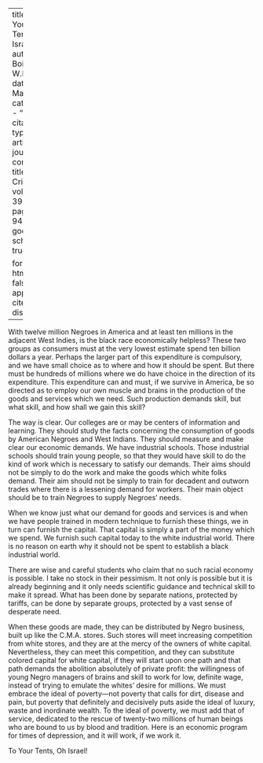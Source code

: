
---
title: 'To Your Tents, Oh Israel!'
author: Du Bois, W.E.B.
date: Mar. 1932
categories: 
  - ""
citation: 
  type: article-journal
  container-title: The Crisis
  volume: 39
  issue: 3
  page: 93-94
google-scholar: true

format:
  html:
    toc: false
    appendix-cite-as: display
---


With twelve million Negroes in America and at least ten millions in the adjacent West Indies, is the black race economically helpless? These two groups as consumers must at the very lowest estimate spend ten billion dollars a year. Perhaps the larger part of this expenditure is compulsory, and we have small choice as to where and how it should be spent. But there must be hundreds of millions where we do have choice in the direction of its expenditure. This expenditure can and must, if we survive in America, be so directed as to employ our own muscle and brains in the production of the goods and services which we need. Such production demands skill, but what skill, and how shall we gain this skill?

The way is clear. Our colleges are or may be centers of information and learning. They should study the facts concerning the consumption of goods by American Negroes and West Indians. They should measure and make clear our economic demands. We have industrial schools. Those industrial schools should train young people, so that they would have skill to do the kind of work which is necessary to satisfy our demands. Their aims should not be simply to do the work and make the goods which white folks demand. Their aim should not be simply to train for decadent and outworn trades where there is a lessening demand for workers. Their main object should be to train Negroes to supply Negroes' needs.

When we know just what our demand for goods and services is and when we have people trained in modern technique to furnish these things, we in turn can furnish the capital. That capital is simply a part of the money which we spend. We furnish such capital today to the white industrial world. There is no reason on earth why it should not be spent to establish a black industrial world.

There are wise and careful students who claim that no such racial economy is possible. I take no stock in their pessimism. It not only is possible but it is already beginning and it only needs scientific guidance and technical skill to make it spread. What has been done by separate nations, protected by tariffs, can be done by separate groups, protected by a vast sense of desperate need.

When these goods are made, they can be distributed by Negro business, built up like the C.M.A. stores. Such stores will meet increasing competition from white stores, and they are at the mercy of the owners of white capital. Nevertheless, they can meet this competition, and they can substitute colored capital for white capital, if they will start upon one path and that path demands the abolition absolutely of private profit: the willingness of young Negro managers of brains and skill to work for low, definite wage, instead of trying to emulate the whites' desire for millions. We must embrace the ideal of poverty---not poverty that calls for dirt, disease and pain, but poverty that definitely and decisively puts aside the ideal of luxury, waste and inordinate wealth. To the ideal of poverty, we must add that of service, dedicated to the rescue of twenty-two millions of human beings who are bound to us by blood and tradition. Here is an economic program for times of depression, and it will work, if we work it.

To Your Tents, Oh Israel!

